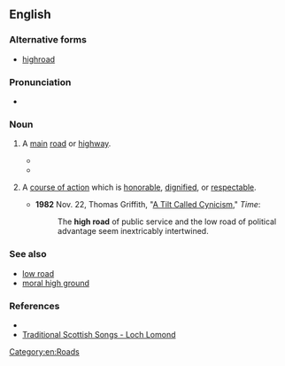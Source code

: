 {{also|highroad}}
==English==

===Alternative forms===
* [[highroad]]

===Pronunciation===
* {{audio|en-au-high road.ogg|Audio (AU)|lang=en}}

===Noun===
{{en-noun}}

# {{lb|en|chiefly|British}} A [[main]] [[road]] or [[highway]].
#* {{quote-text|lang=en|year=1883|author=[[w:Robert_Louis_Stevenson|Robert Louis Stevenson]]|title=The Black Arrow,|chapter=6|passage=There, a few yards before them, was the '''high road''' from Risingham to Shoreby, lying, at this point, between two even walls of forest.}}
#* {{quote-song|en|year=undated|title=Loch Lomond (traditional Scottish song)|passage=Oh you tak the '''high road''' and I'll tak the low road an I'll be in Scotland afore ye.}}
# {{lb|en|idiomatic}} A [[course of action]] which is [[honorable]], [[dignified]], or [[respectable]].
#* '''1982''' Nov. 22, Thomas Griffith, "[http://www.time.com/time/magazine/article/0,9171,955047,00.html A Tilt Called Cynicism]," ''Time'':
#*: The '''high road''' of public service and the low road of political advantage seem inextricably intertwined.

===See also===
* [[low road]]
* [[moral high ground]]

===References===
* {{R:Lexico}}
* [http://www.rampantscotland.com/songs/blsongs_lomond.htm Traditional Scottish Songs - Loch Lomond]

[[Category:en:Roads]]